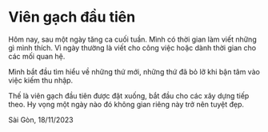 
# Viên gạch đầu tiên

Hôm nay, sau một ngày tăng ca cuối tuần. Mình có thời gian làm viết những gì mình thích. Vì ngày thường là viết cho công việc hoặc dành thời gian cho các mối quan hệ.

Mình bắt đầu tìm hiểu về những thứ mới, những thứ đã bỏ lỡ khi bận tâm vào việc kiếm thu nhập.

Thế là viên gạch đầu tiên được đặt xuống, bắt đầu cho các xây dựng tiếp theo. Hy vọng một ngày nào đó không gian riêng này trở nên tuyệt đẹp.

<By>Sài Gòn, 18/11/2023</By>
